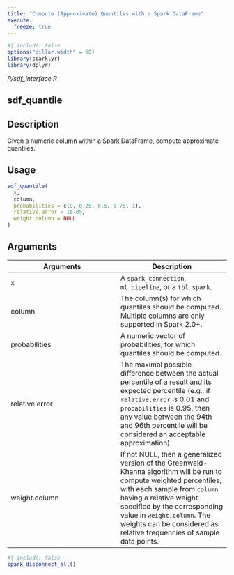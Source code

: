 ```yaml
---
title: "Compute (Approximate) Quantiles with a Spark DataFrame"
execute:
  freeze: true
---
```


```r
#| include: false
options("pillar.width" = 60)
library(sparklyr) 
library(dplyr)
```

*R/sdf_interface.R*

## sdf_quantile

## Description
Given a numeric column within a Spark DataFrame, compute approximate quantiles. 


## Usage
```r
sdf_quantile( 
  x, 
  column, 
  probabilities = c(0, 0.25, 0.5, 0.75, 1), 
  relative.error = 1e-05, 
  weight.column = NULL 
) 
```

## Arguments
|Arguments|Description|
|---|---|
| x | A `spark_connection`, `ml_pipeline`, or a `tbl_spark`. |
| column | The column(s) for which quantiles should be computed. Multiple columns are only supported in Spark 2.0+. |
| probabilities | A numeric vector of probabilities, for which quantiles should be computed. |
| relative.error | The maximal possible difference between the actual percentile of a result and its expected percentile (e.g., if `relative.error` is 0.01 and `probabilities` is 0.95, then any value between the 94th and 96th percentile will be considered an acceptable approximation). |
| weight.column | If not NULL, then a generalized version of the Greenwald- Khanna algorithm will be run to compute weighted percentiles, with each sample from `column` having a relative weight specified by the corresponding value in `weight.column`. The weights can be considered as relative frequencies of sample data points. |








```r
#| include: false
spark_disconnect_all()
```
